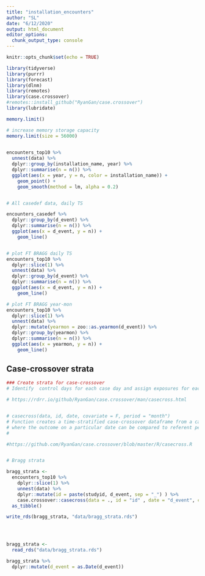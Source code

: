 ```yaml
---
title: "installation_encounters"
author: "SL"
date: "6/12/2020"
output: html_document
editor_options: 
  chunk_output_type: console
---
```


```r
knitr::opts_chunk$set(echo = TRUE)

library(tidyverse)
library(purrr)
library(forecast)
library(dlnm)
library(remotes)
library(case.crossover)
#remotes::install_github("RyanGan/case.crossover")
library(lubridate)

memory.limit()

# increase memory storage capacity
memory.limit(size = 56000)
   
```


```r

encounters_top10 %>% 
  unnest(data) %>%
  dplyr::group_by(installation_name, year) %>% 
  dplyr::summarise(n = n()) %>% 
  ggplot(aes(x = year, y = n, color = installation_name)) +
    geom_point() +
    geom_smooth(method = lm, alpha = 0.2)


# All casedef data, daily TS

encounters_casedef %>% 
  dplyr::group_by(d_event) %>% 
  dplyr::summarise(n = n()) %>% 
  ggplot(aes(x = d_event, y = n)) +
    geom_line()  


# plot FT BRAGG daily TS
encounters_top10 %>% 
  dplyr::slice(1) %>% 
  unnest(data) %>%
  dplyr::group_by(d_event) %>% 
  dplyr::summarise(n = n()) %>% 
  ggplot(aes(x = d_event, y = n)) +
    geom_line()  

# plot FT BRAGG year-mon
encounters_top10 %>% 
  dplyr::slice(1) %>% 
  unnest(data) %>%
  dplyr::mutate(yearmon = zoo::as.yearmon(d_event)) %>% 
  dplyr::group_by(yearmon) %>% 
  dplyr::summarise(n = n()) %>% 
  ggplot(aes(x = yearmon, y = n)) +
    geom_line()


```

## Case-crossover strata
```r
### Create strata for case-crossover
# Identify  control days for each case day and assign exposures for each day  

# https://rdrr.io/github/RyanGan/case.crossover/man/casecross.html


# casecross(data, id, date, covariate = F, period = "month")
# Function creates a time-stratified case-crossover dataframe from a case-only dataframe 
# where the outcome on a particular date can be compared to referent periods on the same day of the week.
# 

#https://github.com/RyanGan/case.crossover/blob/master/R/casecross.R


# Bragg strata

bragg_strata <-
  encounters_top10 %>% 
    dplyr::slice(1) %>% 
    unnest(data) %>%
    dplyr::mutate(id = paste(studyid, d_event, sep = "_") ) %>% 
    case.crossover::casecross(data = ., id = "id" , date = "d_event", covariate = F, period = "month") %>% 
  as_tibble() 

write_rds(bragg_strata, "data/bragg_strata.rds")


  

```


```r
bragg_strata <- 
  read_rds("data/bragg_strata.rds")

bragg_strata %>%
  dplyr::mutate(d_event = as.Date(d_event)) 
```

